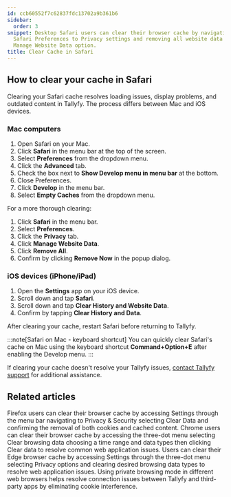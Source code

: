 ```yaml
---
id: ccb60552f7c62837fdc13702a9b361b6
sidebar:
  order: 3
snippet: Desktop Safari users can clear their browser cache by navigating through
  Safari Preferences to Privacy settings and removing all website data through the
  Manage Website Data option.
title: Clear Cache in Safari
---
```


## How to clear your cache in Safari

Clearing your Safari cache resolves loading issues, display problems, and outdated content in Tallyfy. The process differs between Mac and iOS devices.

### Mac computers

1. Open Safari on your Mac.
2. Click **Safari** in the menu bar at the top of the screen.
3. Select **Preferences** from the dropdown menu.
4. Click the **Advanced** tab.
5. Check the box next to **Show Develop menu in menu bar** at the bottom.
6. Close Preferences.
7. Click **Develop** in the menu bar.
8. Select **Empty Caches** from the dropdown menu.

For a more thorough clearing:

1. Click **Safari** in the menu bar.
2. Select **Preferences**.
3. Click the **Privacy** tab.
4. Click **Manage Website Data**.
5. Click **Remove All**.
6. Confirm by clicking **Remove Now** in the popup dialog.

### iOS devices (iPhone/iPad)

1. Open the **Settings** app on your iOS device.
2. Scroll down and tap **Safari**.
3. Scroll down and tap **Clear History and Website Data**.
4. Confirm by tapping **Clear History and Data**.

After clearing your cache, restart Safari before returning to Tallyfy.

:::note[Safari on Mac - keyboard shortcut]
You can quickly clear Safari's cache on Mac using the keyboard shortcut **Command+Option+E** after enabling the Develop menu.
:::

If clearing your cache doesn't resolve your Tallyfy issues, [contact Tallyfy support](https://tallyfy.com/contact-us/) for additional assistance.


## Related articles
<CardGrid>
<LinkTitleCard header="<b>Troubleshooting > Clear Cache in Firefox</b>" href="/products/pro/miscellaneous/troubleshooting/clear-cache-firefox/" > Firefox users can clear their browser cache by accessing Settings through the menu bar navigating to Privacy & Security selecting Clear Data and confirming the removal of both cookies and cached content. </LinkTitleCard>
<LinkTitleCard header="<b>Troubleshooting > Clear Cache in Chrome</b>" href="/products/pro/miscellaneous/troubleshooting/clear-cache-chrome/" > Chrome users can clear their browser cache by accessing the three-dot menu selecting Clear browsing data choosing a time range and data types then clicking Clear data to resolve common web application issues. </LinkTitleCard>
<LinkTitleCard header="<b>Troubleshooting > Clear Cache in Edge</b>" href="/products/pro/miscellaneous/troubleshooting/clear-cache-edge/" > Users can clear their Edge browser cache by accessing Settings through the three-dot menu selecting Privacy options and clearing desired browsing data types to resolve web application issues. </LinkTitleCard>
<LinkTitleCard header="<b>Miscellaneous > Connect Tallyfy to Other Apps Using Private Browsing</b>" href="/products/pro/miscellaneous/how-to-connect-tallyfy-to-other-apps-using-private-browsing/" > Using private browsing mode in different web browsers helps resolve connection issues between Tallyfy and third-party apps by eliminating cookie interference. </LinkTitleCard>
</CardGrid>